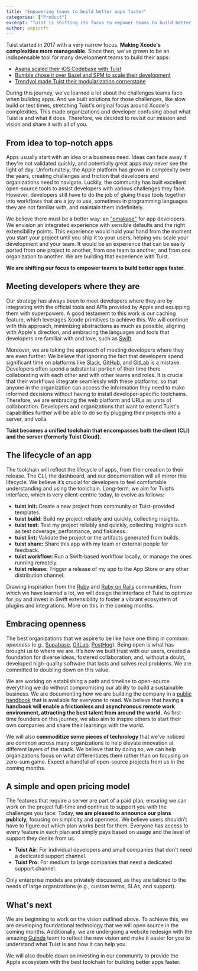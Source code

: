 ```yaml
---
title: "Empowering teams to build better apps faster"
categories: ["Product"]
excerpt: "Tuist is shifting its focus to empower teams to build better apps faster. Learn more about our new vision and what's coming next."
author: pepicrft
---
```


Tuist started in 2017 with a very narrow focus.
**Making Xcode's complexities more manageable.**
Since then,
we've grown to be an indispensable tool for many development teams to build their apps:

- [Asana scaled their iOS Codebase with Tuist](https://asana.com/inside-asana/scaling-a-mature-ios-codebase-with-tuist)
- [Bumble chose it over Bazel and SPM to scale their development](https://medium.com/bumble-tech/scaling-ios-at-bumble-76754fa874f7)
- [Trendyol made Tuist their modularization cornerstone](https://medium.com/trendyol-tech/revamping-trendyols-ios-app-a-modularization-success-story-a6c1d2c4188b)

During this journey, we've learned a lot about the challenges teams face when building apps.
And we built solutions for those challenges,
like slow build or test times,
stretching Tuist's original focus around Xcode's complexities.
This made organizations and developer confusing about what Tuist is and what it does.
Therefore, we decided to revisit our mission and vision and share it with all of you.

## From idea to top-notch apps

Apps usually start with an idea or a business need. Ideas can fade away if they're not validated quickly, and potentially great apps may never see the light of day. Unfortunately, the Apple platform has grown in complexity over the years, creating challenges and friction that developers and organizations need to navigate. Luckily, the community has built excellent open-source tools to assist developers with various challenges they face. However, developers still have to do the job of gluing these tools together into workflows that are a joy to use, sometimes in programming languages they are not familiar with, and maintain them indefinitely.

We believe there must be a better way: an ["omakase"](https://en.wikipedia.org/wiki/Omakase) for app developers. We envision an integrated experience with sensible defaults and the right extensibility points. This experience would hold your hand from the moment you start your project until you ship it to your users, helping you scale your development and your team. It would be an experience that can be easily ported from one project to another, from one team to another, and from one organization to another. We are building that experience with Tuist.

**We are shifting our focus to empower teams to build better apps faster.**

## Meeting developers where they are

Our strategy has always been to meet developers where they are by integrating with the official tools and APIs provided by Apple and equipping them with superpowers. A good testament to this work is our caching feature, which leverages Xcode primitives to achieve this. We will continue with this approach, minimizing abstractions as much as possible, aligning with Apple's direction, and embracing the languages and tools that developers are familiar with and love, such as [Swift](https://www.swift.org/).

Moreover, we are taking the approach of meeting developers where they are even further. We believe that ignoring the fact that developers spend significant time on platforms like [Slack](https://slack.com), [GitHub](https://github.com), and [GitLab](https://gitlab.com) is a mistake. Developers often spend a substantial portion of their time there collaborating with each other and with other teams and roles. It is crucial that their workflows integrate seamlessly with these platforms, so that anyone in the organization can access the information they need to make informed decisions without having to install developer-specific toolchains. Therefore, we are embracing the web platform and URLs as units of collaboration. Developers and organizations that want to extend Tuist's capabilities further will be able to do so by plugging their projects into a server, and voila.

**Tuist becomes a unified toolchain that encompasses both the client (CLI) and the server (formerly Tuist Cloud).**

## The lifecycle of an app

The toolchain will reflect the lifecycle of apps, from their creation to their release. The CLI, the dashboard, and our documentation will all mirror this lifecycle. We believe it’s crucial for developers to feel comfortable understanding and using the toolchain. Long-term, we aim for Tuist’s interface, which is very client-centric today, to evolve as follows:

- **tuist init:** Create a new project from community or Tuist-provided templates.
- **tuist build:** Build my project reliably and quickly, collecting insights.
- **tuist test:** Test my project reliably and quickly, collecting insights such as test coverage, performance, and flakiness.
- **tuist lint:** Validate the project or the artifacts generated from builds.
- **tuist share:** Share this app with my team or external people for feedback.
- **tuist workflow:** Run a Swift-based workflow locally, or manage the ones running remotely.
- **tuist release:** Trigger a release of my app to the App Store or any other distribution channel.

Drawing inspiration from the [Ruby](https://www.ruby-lang.org/en/) and [Ruby on Rails](https://rubyonrails.org/) communities, from which we have learned a lot, we will design the interface of Tuist to optimize for joy and invest in Swift extensibility to foster a vibrant ecosystem of plugins and integrations. More on this in the coming months.

## Embracing openness

The best organizations that we aspire to be like have one thing in common: *openness* (e.g., [Supabase](https://supabase.com/), [GitLab](https://gitlab.com), [PostHog](https://posthog.com)). Being open is what has brought us to where we are. It’s how we built trust with our users, created a foundation for diverse ideas, fostered collaboration, and, without a doubt, developed high-quality software that lasts and solves real problems. We are committed to doubling down on this value.

We are working on establishing a path and timeline to open-source everything we do without compromising our ability to build a sustainable business. We are documenting how we are building the company in a [public handbook](https://handbook.tuist.io) that is available for everyone to read. We believe that having **a handbook will enable a frictionless and asynchronous remote work environment, attracting the best talent from around the world.** As first-time founders on this journey, we also aim to inspire others to start their own companies and share their learnings with the world.

We will also **commoditize some pieces of technology** that we’ve noticed are common across many organizations to help elevate innovation at different layers of the stack. We believe that by doing so, we can help organizations focus on what differentiates them rather than on focusing on zero-sum game. Expect a handful of open-source projects from us in the coming months.

## A simple and open pricing model

The features that require a server are part of a paid plan, ensuring we can work on the project full-time and continue to support you with the challenges you face. Today, **we are pleased to announce our plans publicly,** focusing on simplicity and openness. We believe users shouldn’t have to figure out which plan works best for them. Everyone has access to every feature in each plan and simply pays based on usage and the level of support they desire from us.

- **Tuist Air:** For individual developers and small companies that don't need a dedicated support channel.
- **Tuist Pro:** For medium to large companies that need a dedicated support channel.

Only enterprise models are privately discussed, as they are tailored to the needs of large organizations (e.g., custom terms, SLAs, and support).

## What's next

We are beginning to work on the vision outlined above. To achieve this, we are developing foundational technology that we will open source in the coming months. Additionally, we are undergoing a website redesign with the amazing [Guinda](https://www.guindastudio.com/) team to reflect the new vision and make it easier for you to understand what Tuist is and how it can help you.

We will also double down on investing in our community to provide the Apple ecosystem with the best toolchain for building better apps faster.